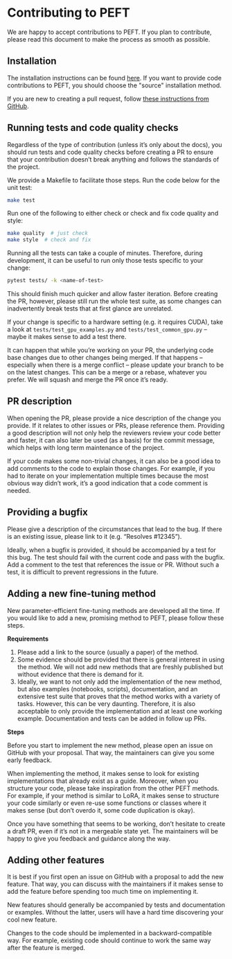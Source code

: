 <!--Copyright 2023 The HuggingFace Team. All rights reserved.

Licensed under the Apache License, Version 2.0 (the "License"); you may not use this file except in compliance with
the License. You may obtain a copy of the License at

http://www.apache.org/licenses/LICENSE-2.0

Unless required by applicable law or agreed to in writing, software distributed under the License is distributed on
an "AS IS" BASIS, WITHOUT WARRANTIES OR CONDITIONS OF ANY KIND, either express or implied. See the License for the
specific language governing permissions and limitations under the License.
-->

# Contributing to PEFT

We are happy to accept contributions to PEFT. If you plan to contribute, please read this document to make the process as smooth as possible.

## Installation

The installation instructions can be found [here](https://huggingface.co/docs/peft/install). If you want to provide code contributions to PEFT, you should choose the "source" installation method.

If you are new to creating a pull request, follow [these instructions from GitHub](https://docs.github.com/en/pull-requests/collaborating-with-pull-requests/proposing-changes-to-your-work-with-pull-requests/creating-a-pull-request).

## Running tests and code quality checks

Regardless of the type of contribution (unless it’s only about the docs), you should run tests and code quality checks before creating a PR to ensure that your contribution doesn’t break anything and follows the standards of the project.

We provide a Makefile to facilitate those steps. Run the code below for the unit test:

```sh
make test
```

Run one of the following to either check or check and fix code quality and style:

```sh
make quality  # just check
make style  # check and fix
```


Running all the tests can take a couple of minutes. Therefore, during development, it can be useful to run only those tests specific to your change:

```sh
pytest tests/ -k <name-of-test>
```

This should finish much quicker and allow faster iteration. Before creating the PR, however, please still run the whole test suite, as some changes can inadvertently break tests that at first glance are unrelated.

If your change is specific to a hardware setting (e.g. it requires CUDA), take a look at `tests/test_gpu_examples.py` and `tests/test_common_gpu.py` – maybe it makes sense to add a test there.

It can happen that while you’re working on your PR, the underlying code base changes due to other changes being merged. If that happens – especially when there is a merge conflict – please update your branch to be on the latest changes. This can be a merge or a rebase, whatever you prefer. We will squash and merge the PR once it’s ready.

## PR description

When opening the PR, please provide a nice description of the change you provide. If it relates to other issues or PRs, please reference them. Providing a good description will not only help the reviewers review your code better and faster, it can also later be used (as a basis) for the commit message, which helps with long term maintenance of the project.

If your code makes some non-trivial changes, it can also be a good idea to add comments to the code to explain those changes. For example, if you had to iterate on your implementation multiple times because the most obvious way didn’t work, it’s a good indication that a code comment is needed.

## Providing a bugfix

Please give a description of the circumstances that lead to the bug. If there is an existing issue, please link to it (e.g. “Resolves #12345”).

Ideally, when a bugfix is provided, it should be accompanied by a test for this bug. The test should fail with the current code and pass with the bugfix. Add a comment to the test that references the issue or PR. Without such a test, it is difficult to prevent regressions in the future.

## Adding a new fine-tuning method

New parameter-efficient fine-tuning methods are developed all the time. If you would like to add a new, promising method to PEFT, please follow these steps.

**Requirements**

1. Please add a link to the source (usually a paper) of the method.
2. Some evidence should be provided that there is general interest in using the method. We will not add new methods that are freshly published but without evidence that there is demand for it.
3. Ideally, we want to not only add the implementation of the new method, but also examples (notebooks, scripts), documentation, and an extensive test suite that proves that the method works with a variety of tasks. However, this can be very daunting. Therefore, it is also acceptable to only provide the implementation and at least one working example. Documentation and tests can be added in follow up PRs.

**Steps**

Before you start to implement the new method, please open an issue on GitHub with your proposal. That way, the maintainers can give you some early feedback.

When implementing the method, it makes sense to look for existing implementations that already exist as a guide. Moreover, when you structure your code, please take inspiration from the other PEFT methods. For example, if your method is similar to LoRA, it makes sense to structure your code similarly or even re-use some functions or classes where it makes sense (but don’t overdo it, some code duplication is okay).

Once you have something that seems to be working, don’t hesitate to create a draft PR, even if it’s not in a mergeable state yet. The maintainers will be happy to give you feedback and guidance along the way.

## Adding other features

It is best if you first open an issue on GitHub with a proposal to add the new feature. That way, you can discuss with the maintainers if it makes sense to add the feature before spending too much time on implementing it.

New features should generally be accompanied by tests and documentation or examples. Without the latter, users will have a hard time discovering your cool new feature.

Changes to the code should be implemented in a backward-compatible way. For example, existing code should continue to work the same way after the feature is merged.
